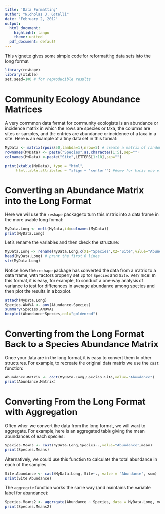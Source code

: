 ---
title: 'Data Formatting'
author: "Nicholas J. Gotelli"
date: "February 2, 2017"
output:
  html_document:
    highlight: tango
    theme: united
  pdf_document: default
---

This vignette gives some simple code for reformatting data sets into the long format.
```{r}
library(reshape)
library(xtable)
set.seed=100 # for reproducible results
```


# Community Ecology Abundance Matrices

A very commmon data format for community ecologists is an abundance or incidence matrix in which the rows are species or taxa, the columns are sites or samples, and the entries are abundance or incidence of a taxa in a site. Here is an example of a tiny data set in this format:
```{r,results='asis'}
MyData <- matrix(rpois(50,lambda=1),nrow=5) # create a matrix of random integers, including some zeroes
rownames(MyData) <- paste("Species",as.character(1:5),sep="")
colnames(MyData) <-paste("Site",LETTERS[1:10],sep="")

print(xtable(MyData), type = "html",
     html.table.attributes = "align = 'center'") #demo for basic use of xtable package with html


```
# Converting an Abundance Matrix into the Long Format
Here we will use the `reshape` package to turn this matrix into a data frame in the more usable long format:

```{r}
MyData.Long <- melt(MyData,id=colnames(MyData))
print(MyData.Long)
```

Let's rename the variables and then check the structure:
```{r}
MyData.Long <- rename(MyData.Long,c(X1="Species",X2="Site",value="Abundance"))
head(MyData.Long) # print the first 6 lines
str(MyData.Long)
```

Notice how the `reshape` package has converted the data from a matrix to a data frame, with factors properly set up for `Species` and `Site`. Very nice! In this format, it is easy, for example, to conduct a one-way analysis of variance to test for differences in average abundance among species and then plot the results in a boxplot.
```{r}
attach(MyData.Long)
Species.ANOVA <- aov(Abundance~Species)
summary(Species.ANOVA)
boxplot(Abundance~Species,col="goldenrod")
```

# Converting from the Long Format Back to a Species Abundance Matrix
Once your data are in the long format, it is easy to convert them to other structures. For example, to recreate the original data matrix we use the `cast` function:
```{r}
Abundance.Matrix <- cast(MyData.Long,Species~Site,value="Abundance")
print(Abundance.Matrix)
```
# Converting From the Long Format with Aggregation
Often when we convert the data from the long format, we will want to aggregate. For example, here is an aggregated table giving the mean abundances of each species:
```{r}
Species.Means <- cast(MyData.Long,Species~.,value="Abundance",mean)
print(Species.Means)

```
Alternatively, we could use this function to calculate the total abundance in each of the samples
```{r}
Site.Abundance <- cast(MyData.Long, Site~., value = "Abundance", sum)
print(Site.Abundance)
```
The `aggregate` function works the same way (and maintains the variable label for abundance):
```{r}
Species.Means2 <- aggregate(Abundance ~ Species, data = MyData.Long, mean) 
print(Species.Means2)

```

